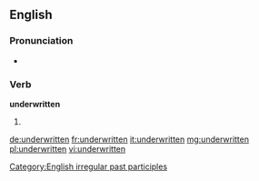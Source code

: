 ==English==

===Pronunciation===
* {{IPA|/ʌndəɻˈɻɪten/}}

===Verb===
'''underwritten'''

# {{past participle of|underwrite}}

[[Category:English irregular past participles]]

[[de:underwritten]]
[[fr:underwritten]]
[[it:underwritten]]
[[mg:underwritten]]
[[pl:underwritten]]
[[vi:underwritten]]